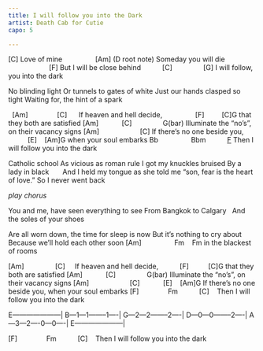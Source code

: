 ```yaml
---
title: I will follow you into the Dark
artist: Death Cab for Cutie
capo: 5

---
```


[C]
Love of mine
                [Am] (D root note)
Someday you will die
                     [F]
But I will be close behind
          [C]                [G]
I will follow, you into the dark

No blinding light
Or tunnels to gates of white
Just our hands clasped so tight
Waiting for, the hint of a spark 

:::{.chorus}
  [Am]               [C]     
If heaven and hell decide,      
          [F]         [C]G
that they both are satisfied
[Am]            [C]                G(bar)
Illuminate the "no's", on their vacancy signs
[Am]                     [C]
If there's no one beside you,
          [E]    [Am]G
when your soul embarks
Bb                 Bbm           [F](C root note)
Then I will follow you into the dark
:::

Catholic school
As vicious as roman rule
I got my knuckles bruised 
By a lady in black
     
And I held my tongue 
as she told me "son, fear is the heart of love." 
So I never went back

*play chorus*

You and me, have seen everything to see
From Bangkok to Calgary  
And the soles of your shoes
 
Are all worn down, the time for sleep is now
But it's nothing to cry about  
Because we'll hold each other soon
[Am]                 Fm    Fm
in the blackest of rooms 

[Am]                [C]    
If heaven and hell decide, 
          [F]          [C]G
that they both are satisfied
[Am]            [C]                G(bar)
Illuminate the "no's", on their vacancy signs
[Am]                     [C]            [E]    [Am]G
If there's no one beside you, when your soul embarks
[F]               Fm           [C]   
Then I will follow you into the dark

:::{.tab}
E---------------------|
B---1---1--------1----|
G---2---2--------2----|
D---0---0--------2----|
A---3---2----0---0----|
E---------------------|
:::

[F]               Fm           [C]   
Then I will follow you into the dark


